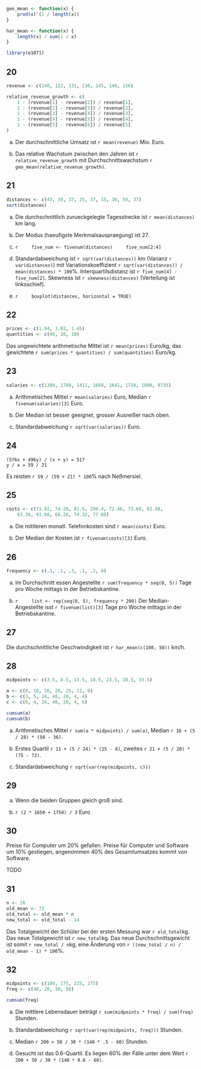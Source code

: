 ```r
geo_mean <- function(x) {
    prod(x)^(1 / length(x))
}

har_mean <- function(x) {
    length(x) / sum(1 / x)
}

library(e1071)
```

## 20

```r
revenue <- c(140, 122, 131, 136, 145, 146, 156)

relative_revenue_growth <- c(
    1 - (revenue[1] - revenue[2]) / revenue[1],
    1 - (revenue[2] - revenue[3]) / revenue[2],
    1 - (revenue[3] - revenue[4]) / revenue[3],
    1 - (revenue[4] - revenue[5]) / revenue[4],
    1 - (revenue[5] - revenue[6]) / revenue[5]
)
```

a)
    Der durchschnittliche Umsatz ist `r mean(revenue)` Mio. Euro.

b)
    Das relative Wachstum zwischen den Jahren ist
    ```r
    relative_revenue_growth
    ```
    mit Durchschnittswachstum `r geo_mean(relative_revenue_growth)`.

## 21

```r
distances <- c(43, 39, 37, 25, 37, 15, 36, 50, 37)
sort(distances)
```

a)
    Die durchschnittlich zurueckgelegte Tagesstrecke ist `r mean(distances)` km lang.

b)
    Der Modus (haeufigste Merkmalsauspraegung) ist 27.

c)
    ```r
    five_num <- fivenum(distances)
    five_num[2:4]
    ```

d)
    Standardabweichung ist `r sqrt(var(distances))` km (Varianz `r var(distances)`) mit Variationskoeffizient `r sqrt(var(distances)) / mean(distances) * 100`%. Interquartilsdistanz ist `r five_num[4] - five_num[2]`. Skewness ist `r skewness(distances)` (Verteilung ist linksschief).

e)
    ```r
    boxplot(distances, horizontal = TRUE)
    ```

## 22

```r
prices <- c(1.04, 1.02, 1.45)
quantities <- c(40, 20, 10)
```

Das ungewichtete arithmetische Mittel ist `r mean(prices)` Euro/kg, das gewichtete `r sum(prices * quantities) / sum(quantities)` Euro/kg.

## 23

```r
salaries <- c(1380, 1780, 1411, 1688, 1641, 1710, 1890, 9735)
```

a)
    Arithmetisches Mittel `r mean(salaries)` Euro, Median `r fivenum(salaries)[3]` Euro.

b)
    Der Median ist besser geeignet, grosser Ausreißer nach oben.

c)
    Standardabweichung `r sqrt(var(salaries))` Euro.

## 24

```
(576x + 496y) / (x + y) = 517
y / x = 59 / 21
```

Es reisten `r 59 / (59 + 21) * 100`% nach Neßmersiel.

## 25

```r
costs <- c(71.92, 74.20, 81.6, 298.4, 72.46, 73.68, 61.88,
    63.36, 81.08, 68.20, 74.32, 77.88)
```

a)
    Die mittleren monatl. Telefonkosten sind `r mean(costs)` Euro.

b)
    Der Median der Kosten ist `r fivenum(costs)[3]` Euro.

## 26

```r
frequency <- c(.3, .1, .3, .1, .2, 0)
```

a)
    Im Durchschnitt essen Angestellte `r sum(frequency * seq(0, 5))` Tage pro Woche mittags in der Betriebskantine.

b)
    ```r
    list <- rep(seq(0, 5), frequency * 200)
    ```
    Der Median-Angestellte isst `r fivenum(list)[3]` Tage pro Woche mittags in der Betriebskantine.

## 27

Die durchschnittliche Geschwindigkeit ist `r har_mean(c(100, 50))` km/h.

## 28

```r
midpoints <- c(3.5, 8.5, 13.5, 18.5, 23.5, 28.5, 33.5)

a <- c(0, 10, 26, 28, 25, 11, 0)
b <- c(3, 5, 24, 40, 20, 4, 4)
c <- c(0, 4, 24, 40, 20, 4, 6)

cumsum(a)
cumsum(b)
```

a)
    Arithmetisches Mittel `r sum(a * midpoints) / sum(a)`, Median `r 16 + (5 / 28) * (50 - 36)`.

b)
    Erstes Quartil `r 11 + (5 / 24) * (25 - 8)`, zweites `r 21 + (5 / 20) * (75 - 72)`.

c)
    Standardabweichung `r sqrt(var(rep(midpoints, c)))`

## 29

a)
    Wenn die beiden Gruppen gleich groß sind.

b)
    `r (2 * 1650 + 1750) / 3` Euro

## 30

Preise für Computer um 20% gefallen. Preise für Computer und Software um 10% gestiegen, angenommen 40% des Gesamtumsatzes kommt von Software.

TODO

## 31

```r
n <- 28
old_mean <- 72
old_total <- old_mean * n
new_total <- old_total - 14
```

Das Totalgewicht der Schüler bei der ersten Messung war `r old_total`kg. Das neue Totalgewicht ist `r new_total`kg. Das neue Durchschnittsgewicht ist somit `r new_total / n`kg, eine Änderung von `r ((new_total / n) / old_mean - 1) * 100`%.

## 32

```r
midpoints <- c(100, 175, 225, 275)
freq <- c(40, 20, 30, 50)

cumsum(freq)
```

a)
    Die mittlere Lebensdauer beträgt `r sum(midpoints * freq) / sum(freq)` Stunden.

b)
    Standardabweichung `r sqrt(var(rep(midpoints, freq)))` Stunden.

c)
    Median `r 200 + 50 / 30 * (140 * .5 - 60)` Stunden.

d)
    Gesucht ist das 0.6-Quartil. Es liegen 60% der Fälle unter dem Wert `r 200 + 50 / 30 * (140 * 0.6 - 60)`.